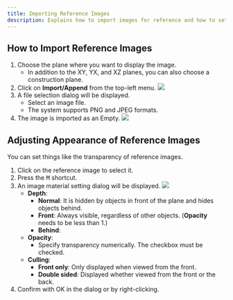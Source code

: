```yaml
---
title: Importing Reference Images
description: Explains how to import images for reference and how to set their transparency, among other things.
---
```


## How to Import Reference Images

1. Choose the plane where you want to display the image.
   - In addition to the XY, YX, and XZ planes, you can also choose a construction plane.
2. Click on **Import/Append** from the top-left menu.
![](./img/import.png)
3. A file selection dialog will be displayed.
   - Select an image file.
   - The system supports PNG and JPEG formats.
4. The image is imported as an Empty.
![](./img/empty.png)

## Adjusting Appearance of Reference Images

You can set things like the transparency of reference images.

1. Click on the reference image to select it.
2. Press the <kbd>M</kbd> shortcut.
3. An image material setting dialog will be displayed.
![](./img/image-material.png)
   - **Depth**:
     - **Normal**: It is hidden by objects in front of the plane and hides objects behind.
     - **Front**: Always visible, regardless of other objects. (**Opacity** needs to be less than 1.)
     - **Behind**:
   - **Opacity**: 
      - Specify transparency numerically. The checkbox must be checked.
   - **Culling**:
     - **Front only**: Only displayed when viewed from the front.
     - **Double sided**: Displayed whether viewed from the front or the back.
4. Confirm with OK in the dialog or by right-clicking.
